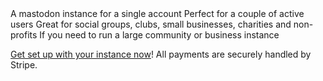 <CardGroup cols={2}>
  <Card title="Single user (€2.50/month)" icon="user" color="#ea5a0c" href="/compare-instances#single-user-instance">
    A mastodon instance for a single account
  </Card>
  <Card title="Small instance (€5/month)" icon="user-group" color="#0285c7" href="/compare-instances#small-instance">
    Perfect for a couple of active users
  </Card>
  <Card title="Medium instance (€10/month)" icon="people-group" color="#16a34a" href="/compare-instances#medium-instance">
    Great for social groups, clubs, small businesses, charities and non-profits
  </Card>
  <Card title="Large instance (€20/month)" icon="users-medical" color="#dc2626" href="/compare-instances#large-instance">
    If you need to run a large community or business instance
  </Card>
</CardGroup>

<Tip>[Get set up with your instance now](https://payment.mastodon.site)! All payments are securely handled by Stripe.</Tip>